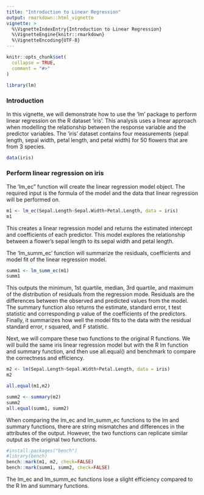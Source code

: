 ```yaml
---
title: "Introduction to Linear Regression"
output: rmarkdown::html_vignette
vignette: >
  %\VignetteIndexEntry{Introduction to Linear Regression}
  %\VignetteEngine{knitr::rmarkdown}
  %\VignetteEncoding{UTF-8}
---
```


```r
knitr::opts_chunk$set(
  collapse = TRUE,
  comment = "#>"
)
```

```r
library(lm)
```

### Introduction
In this vignette, we will demonstrate how to use the 'lm' package to perform linear regression on the R dataset 'iris'. This analysis uses a linear approach when modelling the relationship between the response variable and the predictor variables. The 'iris' dataset contains four measurements (sepal length, sepal width, petal length, and petal width) for 50 flowers that are from 3 species.

```r
data(iris)
```

### Perform linear regression on iris
The 'lm_ec" function will create the linear regression model object. The required input is the formula of the model and the data that linear regression will be performed on. 

```r
m1 <- lm_ec(Sepal.Length~Sepal.Width+Petal.Length, data = iris)
m1
```

This creates a linear regression model and returns the estimated intercept and coefficients of each predictor. This model explores the relationship between a flower's sepal length to its sepal width and petal length.

The 'lm_summ_ec' function will summarize the residuals, coefficients and model fit of the linear regression model.
```r
summ1 <- lm_summ_ec(m1)
summ1
```

This outputs the minimum, 1st quartile, median, 3rd quartile, and maximum of the distribution of residuals from the regression mode. Residuals are the differences between the observed and predicted values from the model. The summary function also returns the estimate, standard error, t test statistic and corresponding p value of the coefficients of the predictors. Finally, it summarizes how well the model fits to the data with the residual standard error, r squared, and F statistic.

Next, we will compare these two functions to the original R functions. We will build the same iris linear regression model but with the R lm function and summary function, and then use all.equal() and benchmark to compare the correctness and efficiency.

```r
m2 <- lm(Sepal.Length~Sepal.Width+Petal.Length, data = iris)
m2

all.equal(m1,m2)
```


```r
summ2 <- summary(m2)
summ2
all.equal(summ1, summ2)
```
When comparing the lm_ec and lm_summ_ec functions to the lm and summary functions, there are string mismatches and differences in the attributes of the output. However, the two functions can replicate similar output as the original two functions.

```r
#install.packages("bench")
#library(bench)
bench::mark(m1, m2, check=FALSE)
bench::mark(summ1, summ2, check=FALSE)
```
The lm_ec and lm_summ_ec functions lose a slight efficiency compared to the R lm and summary functions.
